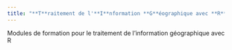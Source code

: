 ```yaml
---
title: "**T**raitement de l'**I**nformation **G**éographique avec **R**"
---
```


Modules de formation pour le traitement de l'information géographique avec R
